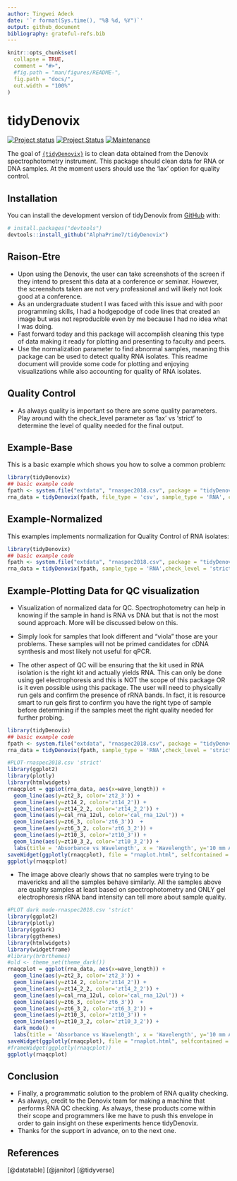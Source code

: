 ```yaml
---
author: Tingwei Adeck
date: '`r format(Sys.time(), "%B %d, %Y")`'
output: github_document
bibliography: grateful-refs.bib
---
```


<!-- README.md is generated from README.Rmd. Please edit that file -->

```r
knitr::opts_chunk$set(
  collapse = TRUE,
  comment = "#>",
  #fig.path = "man/figures/README-",
  fig.path = "docs/",
  out.width = "100%"
)
```

# tidyDenovix

[![Project status](https://www.repostatus.org/badges/latest/concept.svg)](https://github.com/AlphaPrime7/tidyDenovix/graphs/commit-activity) [![Project Status](https://www.repostatus.org/badges/latest/wip.svg)](https://github.com/AlphaPrime7/tidyDenovix/graphs/commit-activity) [![Maintenance](https://img.shields.io/badge/Maintained%3F-yes-green.svg)](https://github.com/AlphaPrime7/tidyDenovix/graphs/commit-activity)

The goal of [`{tidyDenovix}`](https://github.com/AlphaPrime7/tidyDenovix) is to clean data obtained from the Denovix spectrophotometry instrument. This package should clean data for RNA or DNA samples. At the moment users should use the 'lax' option for quality control.

## Installation

You can install the development version of tidyDenovix from [GitHub](https://github.com/AlphaPrime7/tidyDenovix) with:

``` r
# install.packages("devtools")
devtools::install_github("AlphaPrime7/tidyDenovix")
```

## Raison-Etre

-   Upon using the Denovix, the user can take screenshots of the screen if they intend to present this data at a conference or seminar. However, the screenshots taken are not very professional and will likely not look good at a conference.
-   As an undergraduate student I was faced with this issue and with poor programming skills, I had a hodgepodge of code lines that created an image but was not reproducible even by me because I had no idea what I was doing.
-   Fast forward today and this package will accomplish cleaning this type of data making it ready for plotting and presenting to faculty and peers.
-   Use the normalization parameter to find abnormal samples, meaning this package can be used to detect quality RNA isolates. This readme document will provide some code for plotting and enjoying visualizations while also accounting for quality of RNA isolates.

## Quality Control

-   As always quality is important so there are some quality parameters. Play around with the check_level parameter as 'lax' vs 'strict' to determine the level of quality needed for the final output.

## Example-Base

This is a basic example which shows you how to solve a common problem:

```r
library(tidyDenovix)
## basic example code
fpath <- system.file("extdata", "rnaspec2018.csv", package = "tidyDenovix", mustWork = TRUE)
rna_data = tidyDenovix(fpath, file_type = 'csv', sample_type = 'RNA', check_level = 'lax')
```

## Example-Normalized

This examples implements normalization for Quality Control of RNA isolates:

```r
library(tidyDenovix)
## basic example code
fpath <- system.file("extdata", "rnaspec2018.csv", package = "tidyDenovix", mustWork = TRUE)
rna_data = tidyDenovix(fpath, sample_type = 'RNA',check_level = 'strict', qc_omit = 'no', normalized = 'yes')
```

## Example-Plotting Data for QC visualization

-   Visualization of normalized data for QC. Spectrophotometry can help in knowing if the sample in hand is RNA vs DNA but that is not the most sound approach. More will be discussed below on this.

-   Simply look for samples that look different and "viola" those are your problems. These samples will not be primed candidates for cDNA synthesis and most likely not useful for qPCR.

-   The other aspect of QC will be ensuring that the kit used in RNA isolation is the right kit and actually yields RNA. This can only be done using gel electrophoresis and this is NOT the scope of this package OR is it even possible using this package. The user will need to physically run gels and confirm the presence of rRNA bands. In fact, it is resource smart to run gels first to confirm you have the right type of sample before determining if the samples meet the right quality needed for further probing.

```r
library(tidyDenovix)
## basic example code
fpath <- system.file("extdata", "rnaspec2018.csv", package = "tidyDenovix", mustWork = TRUE)
rna_data = tidyDenovix(fpath, sample_type = 'RNA',check_level = 'strict', qc_omit = 'no', normalized = 'yes')

#PLOT-rnaspec2018.csv 'strict'
library(ggplot2)
library(plotly)
library(htmlwidgets)
rnaqcplot = ggplot(rna_data, aes(x=wave_length)) + 
  geom_line(aes(y=zt2_3, color='zt2_3')) + 
  geom_line(aes(y=zt14_2, color='zt14_2')) + 
  geom_line(aes(y=zt14_2_2, color='zt14_2_2')) +
  geom_line(aes(y=cal_rna_12ul, color='cal_rna_12ul')) +
  geom_line(aes(y=zt6_3, color='zt6_3'))  + 
  geom_line(aes(y=zt6_3_2, color='zt6_3_2')) + 
  geom_line(aes(y=zt10_3, color='zt10_3')) + 
  geom_line(aes(y=zt10_3_2, color='zt10_3_2')) +
  labs(title = 'Absorbance vs Wavelength', x = 'Wavelength', y='10 mm Absorbance', color='Circadian Times')
saveWidget(ggplotly(rnaqcplot), file = "rnaplot.html", selfcontained = F, libdir = "lib")
ggplotly(rnaqcplot)
```

-   The image above clearly shows that no samples were trying to be mavericks and all the samples behave similarly. All the samples above are quality samples at least based on spectrophotometry and ONLY gel electrophoresis rRNA band intensity can tell more about sample quality.

```r
#PLOT dark mode-rnaspec2018.csv 'strict'
library(ggplot2)
library(plotly)
library(ggdark)
library(ggthemes)
library(htmlwidgets)
library(widgetframe)
#library(hrbrthemes)
#old <- theme_set(theme_dark())
rnaqcplot = ggplot(rna_data, aes(x=wave_length)) + 
  geom_line(aes(y=zt2_3, color='zt2_3')) + 
  geom_line(aes(y=zt14_2, color='zt14_2')) + 
  geom_line(aes(y=zt14_2_2, color='zt14_2_2')) +
  geom_line(aes(y=cal_rna_12ul, color='cal_rna_12ul')) +
  geom_line(aes(y=zt6_3, color='zt6_3'))  + 
  geom_line(aes(y=zt6_3_2, color='zt6_3_2')) + 
  geom_line(aes(y=zt10_3, color='zt10_3')) + 
  geom_line(aes(y=zt10_3_2, color='zt10_3_2')) +
  dark_mode() +
  labs(title = 'Absorbance vs Wavelength', x = 'Wavelength', y='10 mm Absorbance', color='Circadian Times')
saveWidget(ggplotly(rnaqcplot), file = "rnaplot.html", selfcontained = F, libdir = "lib")
#frameWidget(ggplotly(rnaqcplot))
ggplotly(rnaqcplot)
```

## Conclusion

-   Finally, a programmatic solution to the problem of RNA quality checking.
-   As always, credit to the Denovix team for making a machine that performs RNA QC checking. As always, these products come within their scope and programmers like me have to push this envelope in order to gain insight on these experiments hence tidyDenovix.
-   Thanks for the support in advance, on to the next one.

## References

[@datatable] [@janitor] [@tidyverse]
